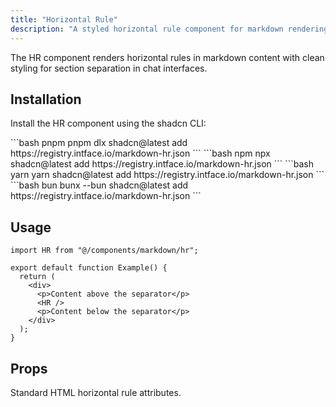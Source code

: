 ```yaml
---
title: "Horizontal Rule"
description: "A styled horizontal rule component for markdown rendering with clean separation styling."
---
```


The HR component renders horizontal rules in markdown content with clean styling for section separation in chat interfaces.

## Installation

Install the HR component using the shadcn CLI:

<CodeGroup>
  ```bash pnpm 
  pnpm dlx shadcn@latest add https://registry.intface.io/markdown-hr.json
  ```
  ```bash npm 
  npx shadcn@latest add https://registry.intface.io/markdown-hr.json
  ```
  ```bash yarn 
  yarn shadcn@latest add https://registry.intface.io/markdown-hr.json
  ```
  ```bash bun 
  bunx --bun shadcn@latest add https://registry.intface.io/markdown-hr.json
  ```
</CodeGroup>

## Usage

```tsx
import HR from "@/components/markdown/hr";

export default function Example() {
  return (
    <div>
      <p>Content above the separator</p>
      <HR />
      <p>Content below the separator</p>
    </div>
  );
}
```

## Props

<ParamField body="...props" type="React.HTMLAttributes<HTMLHRElement>">
  Standard HTML horizontal rule attributes.
</ParamField>